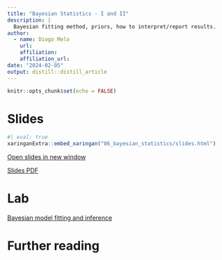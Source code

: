 ```yaml
---
title: "Bayesian Statistics - I and II"
description: |
  Bayesian fitting method, priors, how to interpret/report results.
author:
  - name: Diogo Melo
    url: 
    affiliation: 
    affiliation_url:
date: "2024-02-05"
output: distill::distill_article
---
```


```r
knitr::opts_chunk$set(echo = FALSE)
```

# Slides

```r
#| eval: true
xaringanExtra::embed_xaringan("06_bayesian_statistics/slides.html")
```
[Open slides in new window](06_bayesian_statistics/slides.html)

[Slides PDF](06_bayesian_statistics/06_bayesian_statistics.pdf)

# Lab

[Bayesian model fitting and inference](06_bayesian_statistics/ModelFittingTutorial.html)

# Further reading







